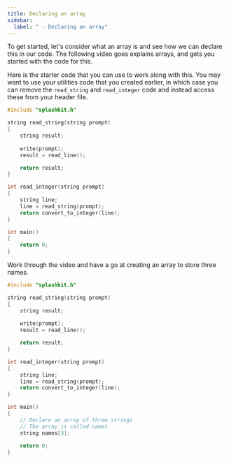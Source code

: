 ```yaml
---
title: Declaring an array
sidebar:
  label: " - Declaring an array"
---
```


To get started, let's consider what an array is and see how we can declare this in our code. The following video goes explains arrays, and gets you started with the code for this.

<div class="not-content">
  <YouTube id="p1eBZ6hUJWQ" params="fs=1&modestbranding=1&rel=0&autoplay=1"/>
</div>

Here is the starter code that you can use to work along with this. You may want to use your utilities code that you created earlier, in which case you can remove the `read_string` and `read_integer` code and instead access these from your header file.

```cpp
#include "splashkit.h"

string read_string(string prompt)
{
    string result;
    
    write(prompt);
    result = read_line();

    return result;
}

int read_integer(string prompt)
{
    string line;
    line = read_string(prompt);
    return convert_to_integer(line);
}

int main()
{
    return 0;
}
```

Work through the video and have a go at creating an array to store three names.

<Accordion>
  <AccordionItem
    header="Code with array"
  >

  ```cpp {22-24}
  #include "splashkit.h"

  string read_string(string prompt)
  {
      string result;
      
      write(prompt);
      result = read_line();

      return result;
  }

  int read_integer(string prompt)
  {
      string line;
      line = read_string(prompt);
      return convert_to_integer(line);
  }

  int main()
  {
      // Declare an array of three strings
      // The array is called names
      string names[3];
      
      return 0;
  }
  ```

  </AccordionItem>
</Accordion>
